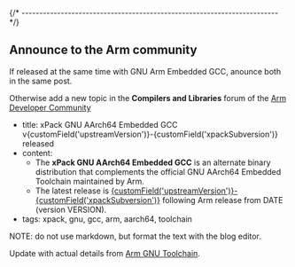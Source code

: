 

{/* ------------------------------------------------------------------------ */}

## Announce to the Arm community

If released at the same time with GNU Arm Embedded GCC, anounce both
in the same post.

Otherwise add a new topic in the **Compilers and Libraries** forum of the
[Arm Developer Community](https://community.arm.com/support-forums/f/compilers-and-libraries-forum)

- title: xPack GNU AArch64 Embedded GCC v{customField('upstreamVersion')}-{customField('xpackSubversion')} released
- content:
  - The **xPack GNU AArch64 Embedded GCC** is an alternate binary distribution that complements the official GNU AArch64 Embedded Toolchain maintained by Arm.
  - The latest release is [{customField('upstreamVersion')}-{customField('xpackSubversion')}](/blog/) following Arm release from DATE (version VERSION).
- tags: xpack, gnu, gcc, arm, aarch64, toolchain

NOTE: do not use markdown, but format the text with the blog editor.

Update with actual details from
[Arm GNU Toolchain](https://developer.arm.com/downloads/-/arm-gnu-toolchain-downloads/).
